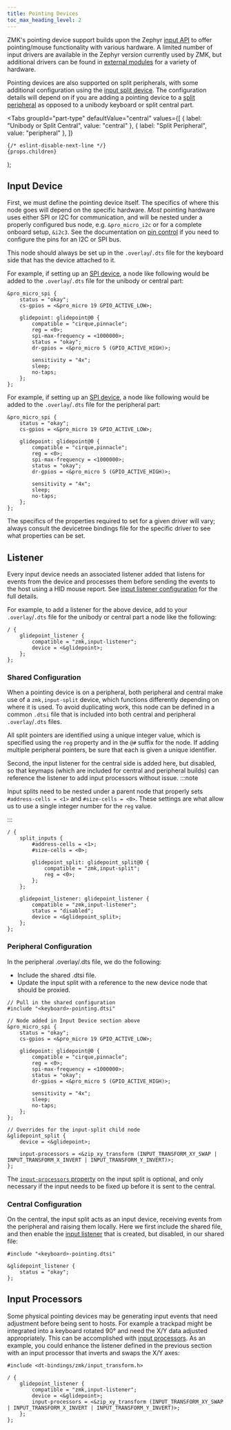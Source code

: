 ```yaml
---
title: Pointing Devices
toc_max_heading_level: 2
---
```



ZMK's pointing device support builds upon the Zephyr [input API](https://docs.zephyrproject.org/3.5.0/services/input/index.html) to offer pointing/mouse functionality with various hardware.
A limited number of input drivers are available in the Zephyr version currently used by ZMK, but additional drivers can be found in [external modules](../../features/modules.mdx) for a variety of hardware.

Pointing devices are also supported on split peripherals, with some additional configuration using the [input split device](../../config/pointing.md#input-split).
The configuration details will depend on if you are adding a pointing device to a [split peripheral](../../features/split-keyboards.md#central-and-peripheral-roles) as opposed to a unibody keyboard or split central part.

  <Tabs
    groupId="part-type"
    defaultValue="central"
    values={[
      { label: "Unibody or Split Central", value: "central" },
      { label: "Split Peripheral", value: "peripheral" },
    ]}
  >

    {/* eslint-disable-next-line */}
    {props.children}

  </Tabs>

);

## Input Device

First, we must define the pointing device itself. The specifics of where this node goes will depend on the specific hardware.
_Most_ pointing hardware uses either SPI or I2C for communication, and will be nested under a properly configured bus node, e.g. `&pro_micro_i2c` or for a complete onboard setup, `&i2c3`.
See the documentation on [pin control](./pinctrl.mdx) if you need to configure the pins for an I2C or SPI bus.

This node should always be set up in the `.overlay`/`.dts` file for the keyboard side that has the device attached to it.

<SplitTabs>
  <TabItem value="central">

For example, if setting up an [SPI device](https://github.com/zmkfirmware/zephyr/blob/v3.5.0%2Bzmk-fixes/dts/bindings/spi/spi-device.yaml), a node like following would be added to the `.overlay`/`.dts` file for the unibody or central part:

```dts title="<central>.overlay"
&pro_micro_spi {
    status = "okay";
    cs-gpios = <&pro_micro 19 GPIO_ACTIVE_LOW>;

    glidepoint: glidepoint@0 {
        compatible = "cirque,pinnacle";
        reg = <0>;
        spi-max-frequency = <1000000>;
        status = "okay";
        dr-gpios = <&pro_micro 5 (GPIO_ACTIVE_HIGH)>;

        sensitivity = "4x";
        sleep;
        no-taps;
    };
};
```

  </TabItem>
  <TabItem value="peripheral">

For example, if setting up an [SPI device](https://github.com/zmkfirmware/zephyr/blob/v3.5.0%2Bzmk-fixes/dts/bindings/spi/spi-device.yaml), a node like following would be added to the `.overlay`/`.dts` file for the peripheral part:

```dts title="<peripheral>.overlay"
&pro_micro_spi {
    status = "okay";
    cs-gpios = <&pro_micro 19 GPIO_ACTIVE_LOW>;

    glidepoint: glidepoint@0 {
        compatible = "cirque,pinnacle";
        reg = <0>;
        spi-max-frequency = <1000000>;
        status = "okay";
        dr-gpios = <&pro_micro 5 (GPIO_ACTIVE_HIGH)>;

        sensitivity = "4x";
        sleep;
        no-taps;
    };
};
```

  </TabItem>
</SplitTabs>

The specifics of the properties required to set for a given driver will vary; always consult the devicetree bindings file for the specific driver to see what properties can be set.

## Listener

Every input device needs an associated listener added that listens for events from the device and processes them before sending the events to the host using a HID mouse report.
See [input listener configuration](../../config/pointing.md#input-listener) for the full details.

<SplitTabs>
  <TabItem value="central">

For example, to add a listener for the above device, add to your `.overlay`/`.dts` file for the unibody or central part a node like the following:

```dts title="<central>.overlay"
/ {
    glidepoint_listener {
        compatible = "zmk,input-listener";
        device = <&glidepoint>;
    };
};
```

  </TabItem>
  <TabItem value="peripheral">

### Shared Configuration

When a pointing device is on a peripheral, both peripheral and central make use of a `zmk,input-split` device, which functions differently depending on where it is used.
To avoid duplicating work, this node can be defined in a common `.dtsi` file that is included into both central and peripheral `.overlay`/`.dts` files.

All split pointers are identified using a unique integer value, which is specified using the `reg` property and in the `@#` suffix for the node. If adding multiple peripheral pointers, be sure that each is given a unique identifier.

Second, the input listener for the central side is added here, but disabled, so that keymaps (which are included for central and peripheral builds) can reference the listener to add input processors without issue.
:::note

Input splits need to be nested under a parent node that properly sets `#address-cells = <1>` and `#size-cells = <0>`. These settings are what allow us to use a single integer number for the `reg` value.

:::

```dts title="<keyboard>-pointing.dtsi"
/ {
    split_inputs {
        #address-cells = <1>;
        #size-cells = <0>;

        glidepoint_split: glidepoint_split@0 {
            compatible = "zmk,input-split";
            reg = <0>;
        };
    };

    glidepoint_listener: glidepoint_listener {
        compatible = "zmk,input-listener";
        status = "disabled";
        device = <&glidepoint_split>;
    };
};
```

### Peripheral Configuration

In the peripheral .overlay/.dts file, we do the following:

- Include the shared .dtsi file.
- Update the input split with a reference to the new device node that should be proxied.

```dts title="<peripheral>.overlay"
// Pull in the shared configuration
#include "<keyboard>-pointing.dtsi"

// Node added in Input Device section above
&pro_micro_spi {
    status = "okay";
    cs-gpios = <&pro_micro 19 GPIO_ACTIVE_LOW>;

    glidepoint: glidepoint@0 {
        compatible = "cirque,pinnacle";
        reg = <0>;
        spi-max-frequency = <1000000>;
        status = "okay";
        dr-gpios = <&pro_micro 5 (GPIO_ACTIVE_HIGH)>;

        sensitivity = "4x";
        sleep;
        no-taps;
    };
};

// Overrides for the input-split child node
&glidepoint_split {
    device = <&glidepoint>;

    input-processors = <&zip_xy_transform (INPUT_TRANSFORM_XY_SWAP | INPUT_TRANSFORM_X_INVERT | INPUT_TRANSFORM_Y_INVERT)>;
};
```

The [`input-processors` property](#input-processors) on the input split is optional, and only necessary if the input needs to be fixed up before it is sent to the central.

### Central Configuration

On the central, the input split acts as an input device, receiving events from the peripheral and raising them locally.
Here we first include the shared file, and then enable the [input listener](#listener) that is created, but disabled, in our shared file:

```dts title="<central>.overlay"
#include "<keyboard>-pointing.dtsi"

&glidepoint_listener {
    status = "okay";
};
```

  </TabItem>
</SplitTabs>

## Input Processors

Some physical pointing devices may be generating input events that need adjustment before being sent to hosts.
For example a trackpad might be integrated into a keyboard rotated 90° and need the X/Y data adjusted appropriately.
This can be accomplished with [input processors](../../keymaps/input-processors/index.md).
As an example, you could enhance the listener defined in the previous section with an input processor that inverts and swaps the X/Y axes:

```dts
#include <dt-bindings/zmk/input_transform.h>

/ {
    glidepoint_listener {
        compatible = "zmk,input-listener";
        device = <&glidepoint>;
        input-processors = <&zip_xy_transform (INPUT_TRANSFORM_XY_SWAP | INPUT_TRANSFORM_X_INVERT | INPUT_TRANSFORM_Y_INVERT)>;
    };
};
```
